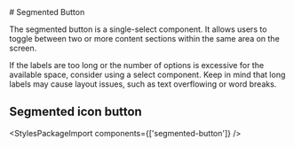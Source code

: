 
<Meta of={SegmentedButtonStories} />

<div className="docs-title">
  # Segmented Button

  <nav>
    <link-design of={JSON.stringify(SegmentedButtonStories)}></link-design>
  </nav>
</div>

The segmented button is a single-select component.
It allows users to toggle between two or more content sections within the same area on the screen.

<div role="alert" className="banner banner-info">
  If the labels are too long or the number of options is excessive for the available space, consider
  using a select component. Keep in mind that long labels may cause layout issues, such as text
  overflowing or word breaks.
</div>

<Canvas of={SegmentedButtonStories.TextExample} sourceState="shown" />
<Controls of={SegmentedButtonStories.TextExample} />

## Segmented icon button

<Canvas of={SegmentedButtonStories.IconExample} sourceState="shown" />
<Controls of={SegmentedButtonStories.IconExample} />

<StylesPackageImport components={['segmented-button']} />
